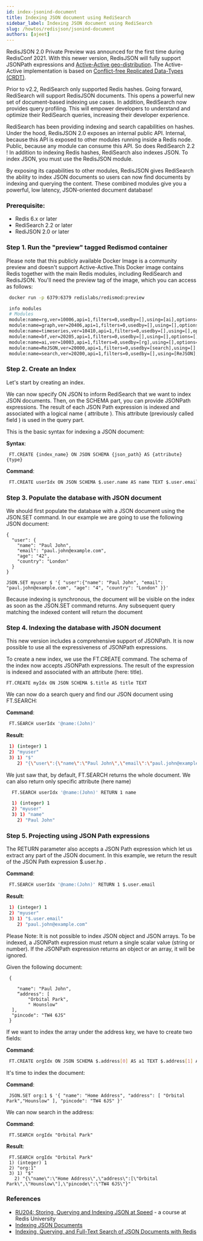 ```yaml
---
id: index-jsonind-document
title: Indexing JSON document using RediSearch
sidebar_label: Indexing JSON document using RediSearch
slug: /howtos/redisjson/jsonind-document
authors: [ajeet]
---
```



<Authors frontMatter={frontMatter} />

RedisJSON 2.0 Private Preview was announced for the first time during RedisConf 2021. With this newer version, RedisJSON will fully support JSONPath expressions and [Active-Active geo-distribution](https://redis.com/redis-enterprise/technology/active-active-geo-distribution/). The Active-Active implementation is based on [Conflict-free Replicated Data-Types (CRDT)](https://en.wikipedia.org/wiki/Conflict-free_replicated_data_type).

Prior to v2.2, RediSearch only supported Redis hashes. Going forward, RediSearch will support RedisJSON documents. This opens a powerful new set of document-based indexing use cases. In addition, RediSearch now provides query profiling. This will empower developers to understand and optimize their RediSearch queries, increasing their developer experience.

RediSearch has been providing indexing and search capabilities on hashes. Under the hood, RedisJSON 2.0 exposes an internal public API. Internal, because this API is exposed to other modules running inside a Redis node. Public, because any module can consume this API. So does RediSearch 2.2 ! In addition to indexing Redis hashes, RediSearch also indexes JSON. To index JSON, you must use the RedisJSON module.

By exposing its capabilities to other modules, RedisJSON gives RediSearch the ability to index JSON documents so users can now find documents by indexing and querying the content. These combined modules give you a powerful, low latency, JSON-oriented document database!

### Prerequisite:

- Redis 6.x or later
- RediSearch 2.2 or later
- RediJSON 2.0 or later

### Step 1. Run the "preview" tagged Redismod container

Please note that this publicly available Docker Image is a community preview and doesn't support Active-Active.This Docker image contains Redis together with the main Redis modules, including RediSearch and RedisJSON. You'll need the preview tag of the image, which you can access as follows:

```bash
 docker run -p 6379:6379 redislabs/redismod:preview
```

```bash
 info modules
 # Modules
 module:name=rg,ver=10006,api=1,filters=0,usedby=[],using=[ai],options=[]
 module:name=graph,ver=20406,api=1,filters=0,usedby=[],using=[],options=[]
 module:name=timeseries,ver=10410,api=1,filters=0,usedby=[],using=[],options=[]
 module:name=bf,ver=20205,api=1,filters=0,usedby=[],using=[],options=[]
 module:name=ai,ver=10003,api=1,filters=0,usedby=[rg],using=[],options=[]
 module:name=ReJSON,ver=20000,api=1,filters=0,usedby=[search],using=[],options=[]
 module:name=search,ver=20200,api=1,filters=0,usedby=[],using=[ReJSON],options=[]
```

### Step 2. Create an Index

Let's start by creating an index.

We can now specify ON JSON to inform RediSearch that we want to index JSON documents.
Then, on the SCHEMA part, you can provide JSONPath expressions. The result of each JSON Path expression is indexed and associated with a logical name ( attribute ). This attribute (previously called field ) is used in the query part.

This is the basic syntax for indexing a JSON document:

<b>Syntax</b>:

```
 FT.CREATE {index_name} ON JSON SCHEMA {json_path} AS {attribute} {type}
```

<b>Command</b>:

```bash
 FT.CREATE userIdx ON JSON SCHEMA $.user.name AS name TEXT $.user.email AS email  TAG
```

### Step 3. Populate the database with JSON document

We should first populate the database with a JSON document using the JSON.SET command. In our example we are going to use the following JSON document:

```
{
  "user": {
    "name": "Paul John",
    "email": "paul.john@example.com",
    "age": "42",
    "country": "London"
  }
}
```

```
JSON.SET myuser $ '{ "user":{"name": "Paul John", "email": "paul.john@example.com", "age": "4", "country": "London" }}'

```

Because indexing is synchronous, the document will be visible on the index as soon as the JSON.SET command returns. Any subsequent query matching the indexed content will return the document

### Step 4. Indexing the database with JSON document

This new version includes a comprehensive support of JSONPath. It is now possible to use all the expressiveness of JSONPath expressions.

To create a new index, we use the FT.CREATE command. The schema of the index now accepts JSONPath expressions. The result of the expression is indexed and associated with an attribute (here: title).

```
FT.CREATE myIdx ON JSON SCHEMA $.title AS title TEXT
```

We can now do a search query and find our JSON document using FT.SEARCH:

<b>Command</b>:

```bash
 FT.SEARCH userIdx '@name:(John)'
```

<b>Result</b>:

```bash
 1) (integer) 1
 2) "myuser"
 3) 1) "$"
    2) "{\"user\":{\"name\":\"Paul John\",\"email\":\"paul.john@example.com\",\"age\":\"4\",\"country\":\"London\"}}"
```

We just saw that, by default, FT.SEARCH returns the whole document. We can also return only specific attribute (here name)

```bash
  FT.SEARCH userIdx '@name:(John)' RETURN 1 name
```

```bash
  1) (integer) 1
  2) "myuser"
  3) 1) "name"
    2) "Paul John"
```

### Step 5. Projecting using JSON Path expressions

The RETURN parameter also accepts a JSON Path expression which let us extract any part of the JSON document.
In this example, we return the result of the JSON Path expression $.user.hp .

<b>Command</b>:

```bash
 FT.SEARCH userIdx '@name:(John)' RETURN 1 $.user.email
```

<b>Result</b>:

```bash
 1) (integer) 1
 2) "myuser"
 3) 1) "$.user.email"
    2) "paul.john@example.com"
```

Please Note: It is not possible to index JSON object and JSON arrays.
To be indexed, a JSONPath expression must return a single scalar value (string or number). If the JSONPath expression returns an object or an array, it will be ignored.

Given the following document:

```
 {

    "name": "Paul John",
    “address": [
        "Orbital Park",
        " Hounslow"
  ],
  "pincode": "TW4 6JS"
 }
```

If we want to index the array under the address key, we have to create two fields:

<b>Command</b>:

```bash
 FT.CREATE orgIdx ON JSON SCHEMA $.address[0] AS a1 TEXT $.address[1] AS a2 TEXT
```

It's time to index the document:

<b>Command</b>:

```
 JSON.SET org:1 $ '{ "name": "Home Address", "address": [ "Orbital Park","Hounslow" ], "pincode": "TW4 6JS" }'
```

We can now search in the address:

<b>Command</b>:

```
 FT.SEARCH orgIdx "Orbital Park"
```

<b>Result</b>:

```
 FT.SEARCH orgIdx "Orbital Park"
 1) (integer) 1
 2) "org:1"
 3) 1) "$"
   2) "{\"name\":\"Home Address\",\"address\":[\"Orbital Park\",\"Hounslow\"],\"pincode\":\"TW4 6JS\"}"
```

### References

- [RU204: Storing, Querying and Indexing JSON at Speed](https://university.redis.com/courses/ru204/) - a course at Redis University
- [Indexing JSON Documents](https://oss.redis.com/redisearch/master/Indexing_JSON/)
- [Indexing, Querying, and Full-Text Search of JSON Documents with Redis](https://redis.com/blog/index-and-query-json-docs-with-redis/)
